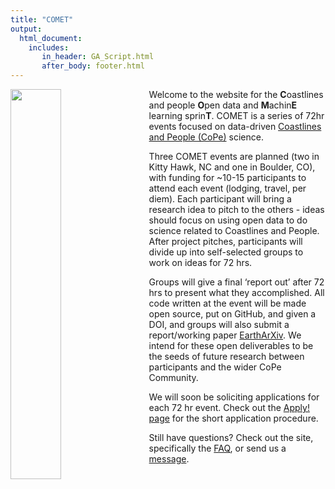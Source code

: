 ```yaml
---
title: "COMET"
output: 
  html_document:
    includes:
       in_header: GA_Script.html
       after_body: footer.html
---
```



<img src="L2.jpg" style="width:40%; margin-right: 20px" align="left">

Welcome to the website for the **C**oastlines and people **O**pen data and **M**achin**E** learning sprin**T**. COMET is a series of 72hr events focused on data-driven [Coastlines and People (CoPe)](https://coastlinesandpeople.org) science. 

Three COMET events are planned (two in Kitty Hawk, NC and one in Boulder, CO), with funding for ~10-15 participants to attend each event (lodging, travel, per diem). Each participant will bring a research idea to pitch to the others - ideas should focus on using open data to do science related to Coastlines and People. After project pitches, participants will divide up into self-selected groups to work on ideas for 72 hrs.

Groups will give a final 'report out' after 72 hrs to present what they accomplished. All code written at the event will be made open source, put on GitHub, and given a DOI, and groups will also submit a report/working paper [EarthArXiv](https://eartharxiv.org). We intend for these open deliverables to be the seeds of future research between participants and the wider CoPe Community.

We will soon be soliciting applications for each 72 hr event. Check out the [Apply! page](https://copecomet.github.io/Apply.html) for the short application procedure. 

Still have questions? Check out the site, specifically the [FAQ](https://copecomet.github.io/FAQ.html), or send us a [message](https://copecomet.github.io/Contact.html).
